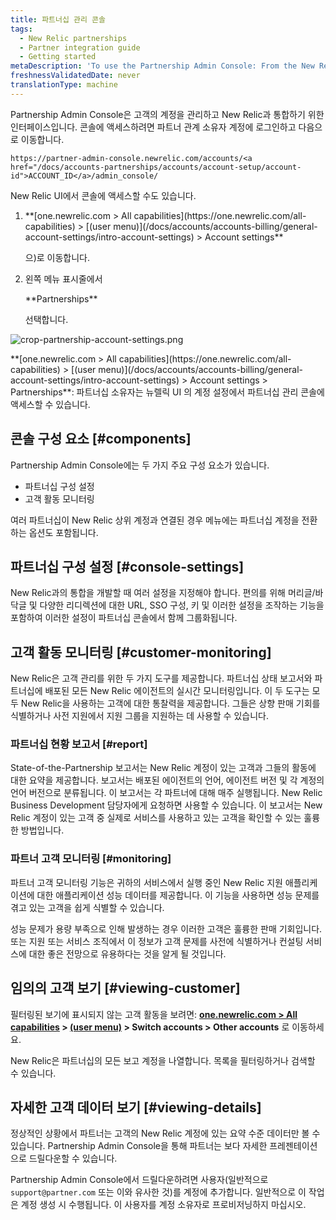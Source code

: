 ```yaml
---
title: 파트너십 관리 콘솔
tags:
  - New Relic partnerships
  - Partner integration guide
  - Getting started
metaDescription: 'To use the Partnership Admin Console: From the New Relic menu bar, select (partner account) > Account settings.'
freshnessValidatedDate: never
translationType: machine
---
```


Partnership Admin Console은 고객의 계정을 관리하고 New Relic과 통합하기 위한 인터페이스입니다. 콘솔에 액세스하려면 파트너 관계 소유자 계정에 로그인하고 다음으로 이동합니다.

```
https://partner-admin-console.newrelic.com/accounts/<a href="/docs/accounts-partnerships/accounts/account-setup/account-id">ACCOUNT_ID</a>/admin_console/
```

New Relic UI에서 콘솔에 액세스할 수도 있습니다.

1. <DNT>
     **[one.newrelic.com > All capabilities](https://one.newrelic.com/all-capabilities) > [(user menu)](/docs/accounts/accounts-billing/general-account-settings/intro-account-settings) > Account settings**
   </DNT>

   으)로 이동합니다.

2. 왼쪽 메뉴 표시줄에서

   <DNT>
     **Partnerships**
   </DNT>

   선택합니다.

<img
  title="crop-partnership-account-settings.png"
  alt="crop-partnership-account-settings.png"
  src="/images/accounts_screenshot-crop_partnership-settings.webp"
/>

<figcaption>
  <DNT>**[one.newrelic.com > All capabilities](https://one.newrelic.com/all-capabilities) > [(user menu)](/docs/accounts/accounts-billing/general-account-settings/intro-account-settings) > Account settings > Partnerships**</DNT>: 파트너십 소유자는 뉴렐릭 UI 의 계정 설정에서 파트너십 관리 콘솔에 액세스할 수 있습니다.
</figcaption>

## 콘솔 구성 요소 [#components]

Partnership Admin Console에는 두 가지 주요 구성 요소가 있습니다.

* 파트너십 구성 설정
* 고객 활동 모니터링

여러 파트너십이 New Relic 상위 계정과 연결된 경우 메뉴에는 파트너십 계정을 전환하는 옵션도 포함됩니다.

## 파트너십 구성 설정 [#console-settings]

New Relic과의 통합을 개발할 때 여러 설정을 지정해야 합니다. 편의를 위해 머리글/바닥글 및 다양한 리디렉션에 대한 URL, SSO 구성, 키 및 이러한 설정을 조작하는 기능을 포함하여 이러한 설정이 파트너십 콘솔에서 함께 그룹화됩니다.

## 고객 활동 모니터링 [#customer-monitoring]

New Relic은 고객 관리를 위한 두 가지 도구를 제공합니다. 파트너십 상태 보고서와 파트너십에 배포된 모든 New Relic 에이전트의 실시간 모니터링입니다. 이 두 도구는 모두 New Relic을 사용하는 고객에 대한 통찰력을 제공합니다. 그들은 상향 판매 기회를 식별하거나 사전 지원에서 지원 그룹을 지원하는 데 사용할 수 있습니다.

### 파트너십 현황 보고서 [#report]

State-of-the-Partnership 보고서는 New Relic 계정이 있는 고객과 그들의 활동에 대한 요약을 제공합니다. 보고서는 배포된 에이전트의 언어, 에이전트 버전 및 각 계정의 언어 버전으로 분류됩니다. 이 보고서는 각 파트너에 대해 매주 실행됩니다. New Relic Business Development 담당자에게 요청하면 사용할 수 있습니다. 이 보고서는 New Relic 계정이 있는 고객 중 실제로 서비스를 사용하고 있는 고객을 확인할 수 있는 훌륭한 방법입니다.

### 파트너 고객 모니터링 [#monitoring]

파트너 고객 모니터링 기능은 귀하의 서비스에서 실행 중인 New Relic 지원 애플리케이션에 대한 애플리케이션 성능 데이터를 제공합니다. 이 기능을 사용하면 성능 문제를 겪고 있는 고객을 쉽게 식별할 수 있습니다.

성능 문제가 용량 부족으로 인해 발생하는 경우 이러한 고객은 훌륭한 판매 기회입니다. 또는 지원 또는 서비스 조직에서 이 정보가 고객 문제를 사전에 식별하거나 컨설팅 서비스에 대한 좋은 전망으로 유용하다는 것을 알게 될 것입니다.

## 임의의 고객 보기 [#viewing-customer]

필터링된 보기에 표시되지 않는 고객 활동을 보려면: <DNT>**[one.newrelic.com > All capabilities](https://one.newrelic.com/all-capabilities) > [(user menu)](/docs/accounts/accounts-billing/general-account-settings/intro-account-settings) > Switch accounts > Other accounts**</DNT> 로 이동하세요.

New Relic은 파트너십의 모든 보고 계정을 나열합니다. 목록을 필터링하거나 검색할 수 있습니다.

## 자세한 고객 데이터 보기 [#viewing-details]

정상적인 상황에서 파트너는 고객의 New Relic 계정에 있는 요약 수준 데이터만 볼 수 있습니다. Partnership Admin Console을 통해 파트너는 보다 자세한 프레젠테이션으로 드릴다운할 수 있습니다.

Partnership Admin Console에서 드릴다운하려면 사용자(일반적으로 `support@partner.com` 또는 이와 유사한 것)를 계정에 추가합니다. 일반적으로 이 작업은 계정 생성 시 수행됩니다. 이 사용자를 계정 소유자로 프로비저닝하지 마십시오.
